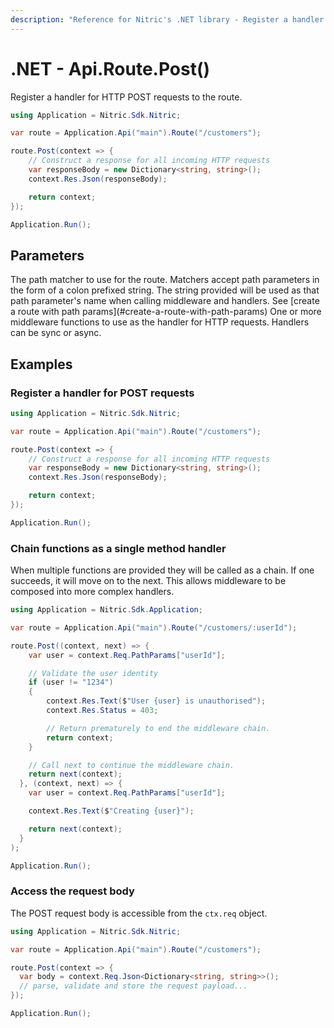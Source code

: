 ```yaml
---
description: "Reference for Nitric's .NET library - Register a handler for HTTP POST requests to the route."
---
```


# .NET - Api.Route.Post()

Register a handler for HTTP POST requests to the route.

```csharp
using Application = Nitric.Sdk.Nitric;

var route = Application.Api("main").Route("/customers");

route.Post(context => {
    // Construct a response for all incoming HTTP requests
    var responseBody = new Dictionary<string, string>();
    context.Res.Json(responseBody);

    return context;
});

Application.Run();
```

## Parameters

<Properties>
  <Property name="match" type="string" required>
    The path matcher to use for the route. Matchers accept path parameters in
    the form of a colon prefixed string. The string provided will be used as
    that path parameter's name when calling middleware and handlers. See [create
    a route with path params](#create-a-route-with-path-params)
  </Property>
  <Property
    name="...middleware"
    type="Middleware&lt;HttpContext&gt; or Func&lt;HttpContext, HttpContext&gt;"
    required
  >
    One or more middleware functions to use as the handler for HTTP requests.
    Handlers can be sync or async.
  </Property>
</Properties>

## Examples

### Register a handler for POST requests

```csharp
using Application = Nitric.Sdk.Nitric;

var route = Application.Api("main").Route("/customers");

route.Post(context => {
    // Construct a response for all incoming HTTP requests
    var responseBody = new Dictionary<string, string>();
    context.Res.Json(responseBody);

    return context;
});

Application.Run();
```

### Chain functions as a single method handler

When multiple functions are provided they will be called as a chain. If one succeeds, it will move on to the next. This allows middleware to be composed into more complex handlers.

```csharp
using Application = Nitric.Sdk.Application;

var route = Application.Api("main").Route("/customers/:userId");

route.Post((context, next) => {
    var user = context.Req.PathParams["userId"];

    // Validate the user identity
    if (user != "1234")
    {
        context.Res.Text($"User {user} is unauthorised");
        context.Res.Status = 403;

        // Return prematurely to end the middleware chain.
        return context;
    }

    // Call next to continue the middleware chain.
    return next(context);
  }, (context, next) => {
    var user = context.Req.PathParams["userId"];

    context.Res.Text($"Creating {user}");

    return next(context);
  }
);

Application.Run();
```

### Access the request body

The POST request body is accessible from the `ctx.req` object.

```csharp
using Application = Nitric.Sdk.Nitric;

var route = Application.Api("main").Route("/customers");

route.Post(context => {
  var body = context.Req.Json<Dictionary<string, string>>();
  // parse, validate and store the request payload...
});

Application.Run();
```
